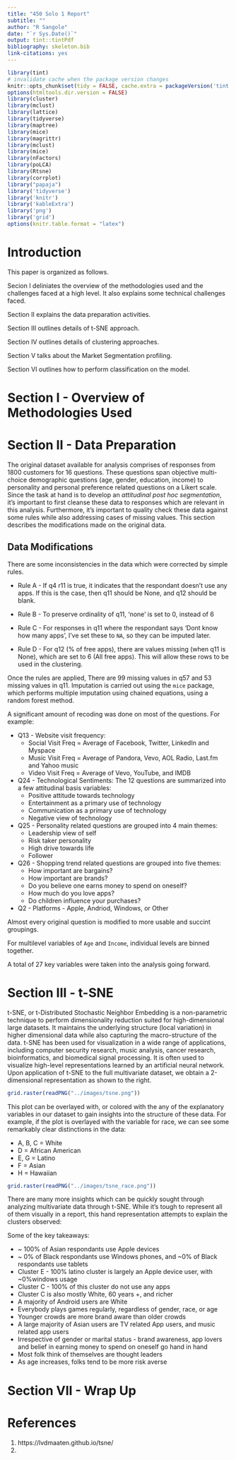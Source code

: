 ```yaml
---
title: "450 Solo 1 Report"
subtitle: ""
author: "R Sangole"
date: "`r Sys.Date()`"
output: tint::tintPdf
bibliography: skeleton.bib
link-citations: yes
---
```


```r
library(tint)
# invalidate cache when the package version changes
knitr::opts_chunk$set(tidy = FALSE, cache.extra = packageVersion('tint'))
options(htmltools.dir.version = FALSE)
library(cluster)
library(mclust)
library(lattice)
library(tidyverse)
library(maptree)
library(mice)
library(magrittr)
library(mclust)
library(mice)
library(nFactors)
library(poLCA)
library(Rtsne)
library(corrplot)
library("papaja")
library('tidyverse')
library('knitr')
library('kableExtra')
library('png')
library('grid')
options(knitr.table.format = "latex")
```

# Introduction

This paper is organized as follows.

Secion I deliniates the overview of the methodologies used and the challenges faced at a high level. It also explains some technical challenges faced.

Section II explains the data preparation activities.

Section III outlines details of t-SNE approach.

Section IV outlines details of clustering approaches.

Section V talks about the Market Segmentation profiling.

Section VI outlines how to perform classification on the model.

# Section I - Overview of Methodologies Used

# Section II - Data Preparation

The original dataset available for analysis comprises of responses from 1800 customers for 16 questions. These questions span objective multi-choice demographic questions (age, gender, education, income) to personality and personal preference related questions on a Likert scale. Since the task at hand is to develop an *attitudinal post hoc segmentation*, it's important to first cleanse these data to responses which are relevant in this analysis. Furthermore, it's important to quality check these data against some rules while also addressing cases of missing values. This section describes the modifications made on the original data.

## Data Modifications

\newthought{Rules} There are some inconsistencies in the data which were corrected by simple rules.

* Rule A - If q4 r11 is true, it indicates that the respondant doesn't use any apps. If this is the case, then q11 should be None, and q12 should be blank. 

* Rule B - To preserve ordinality of q11, 'none' is set to 0, instead of 6

* Rule C - For responses in q11 where the respondant says 'Dont know how many apps', I've set these to `NA`, so they can be imputed later.

* Rule D - For q12 (% of free apps), there are values missing (when q11 is None), which are set to 6 (All free apps). This will allow these rows to be used in the clustering.

\newthought{Missing Values} Once the rules are applied, There are 99 missing values in q57 and 53 missing values in q11. Imputation is carried out using the `mice` package, which performs multiple imputation using chained equations, using a random forest method. 

\newthought{Recoding} A significant amount of recoding was done on most of the questions. For example:

* Q13 - Website visit frequency:
    - Social Visit Freq = Average of Facebook, Twitter, LinkedIn and Myspace
    - Music Visit Freq = Average of Pandora, Vevo, AOL Radio, Last.fm and Yahoo music
    - Video Visit Freq = Average of Vevo, YouTube, and IMDB
   
* Q24 - Technological Sentiments: The 12 questions are summarized into a few attitudinal basis variables: 
    - Positive attitude towards technology
    - Entertainment as a primary use of technology
    - Communication as a primary use of technology
    - Negative view of technology
  
* Q25 - Personality related questions are grouped into 4 main themes:
    - Leadership view of self
    - Risk taker personality
    - High drive towards life
    - Follower 
  
* Q26 - Shopping trend related questions are grouped into five themes:
    - How important are bargains?
    - How important are brands?
    - Do you believe one earns money to spend on oneself?
    - How much do you love apps?
    - Do children influence your purchases?

* Q2 - Platforms - Apple, Andriod, Windows, or Other

Almost every original question is modified to more usable and succint groupings.

For multilevel variables of `Age` and `Income`, individual levels are binned together.

\newthought{Subsetting} A total of 27 key variables were taken into the analysis going forward.

# Section III - t-SNE

t-SNE, or t-Distributed Stochastic Neighbor Embedding is a non-parametric technique to perform dimensionality reduction suited for high-dimensional large datasets. It maintains the underlying structure (local variation) in higher dimensional data while also capturing the macro-structure of the data. t-SNE has been used for visualization in a wide range of applications, including computer security research, music analysis, cancer research, bioinformatics, and biomedical signal processing. It is often used to visualize high-level representations learned by an artificial neural network. Upon application of t-SNE to the full multivariate dataset, we obtain a 2-dimensional representation as shown to the right.

```r
grid.raster(readPNG("../images/tsne.png"))
```

This plot can be overlayed with, or colored with the any of the explanatory variables in our dataset to gain insights into the structure of these data. For example, if the plot is overlayed with the variable for race, we can see some remarkably clear distinctions in the data:

* A, B, C = White
* D = African American
* E, G = Latino
* F = Asian
* H = Hawaiian

```r
grid.raster(readPNG("../images/tsne_race.png"))
```

There are many more insights which can be quickly sought through analyzing multivariate data through t-SNE. While it's tough to represent all of them visually in a report, this hand representation attempts to explain the clusters observed:

Some of the key takeaways:

* ~ 100% of Asian respondants use Apple devices
* ~ 0% of Black respondants use Windows phones, and ~0% of Black respondants use tablets
* Cluster E - 100% latino cluster is largely an Apple device user, with ~0%windows usage
* Cluster C - 100% of this cluster do not use any apps
* Cluster C is also mostly White, 60 years +, and richer
* A majority of Android users are White
* Everybody plays games regularly, regardless of gender, race, or age
* Younger crowds are more brand aware than older crowds
* A large majority of Asian users are TV related App users, and music related app users
* Irrespective of gender or marital status - brand awareness, app lovers and belief in earning money to spend on oneself go hand in hand
* Most folk think of themselves are thought leaders
* As age increases, folks tend to be more risk averse

# Section VII - Wrap Up

# References

1. https://lvdmaaten.github.io/tsne/
1. 